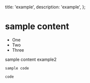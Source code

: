   title: 'example',
  description: 'example',
};

# sample content

- One
- Two
- Three

sample content example2

```
sample code
```

`code`

<StackBlitzEmbed
  repo='GyeongtaeGim/react-scroll-interaction-example'
  height='700px'
/>
